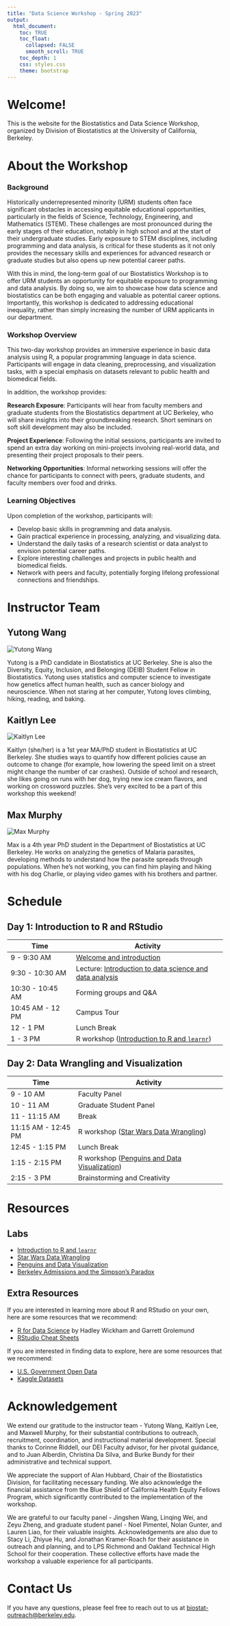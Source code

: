 ```yaml
---
title: "Data Science Workshop - Spring 2023"
output: 
  html_document:
    toc: TRUE
    toc_float:
      collapsed: FALSE
      smooth_scroll: TRUE
    toc_depth: 1
    css: styles.css
    theme: bootstrap
---
```


# Welcome!

This is the website for the Biostatistics and Data Science Workshop, organized by Division of Biostatistics at the University of California, Berkeley.

# About the Workshop

### Background

Historically underrepresented minority (URM) students often face significant obstacles in accessing equitable educational opportunities, particularly in the fields of Science, Technology, Engineering, and Mathematics (STEM). These challenges are most pronounced during the early stages of their education, notably in high school and at the start of their undergraduate studies. Early exposure to STEM disciplines, including programming and data analysis, is critical for these students as it not only provides the necessary skills and experiences for advanced research or graduate studies but also opens up new potential career paths.

With this in mind, the long-term goal of our Biostatistics Workshop is to offer URM students an opportunity for equitable exposure to programming and data analysis. By doing so, we aim to showcase how data science and biostatistics can be both engaging and valuable as potential career options. Importantly, this workshop is dedicated to addressing educational inequality, rather than simply increasing the number of URM applicants in our department.

### Workshop Overview

This two-day workshop provides an immersive experience in basic data analysis using R, a popular programming language in data science. Participants will engage in data cleaning, preprocessing, and visualization tasks, with a special emphasis on datasets relevant to public health and biomedical fields.

In addition, the workshop provides:

**Research Exposure**: Participants will hear from faculty members and graduate students from the Biostatistics department at UC Berkeley, who will share insights into their groundbreaking research. Short seminars on soft skill development may also be included.

**Project Experience**: Following the initial sessions, participants are invited to spend an extra day working on mini-projects involving real-world data, and presenting their project proposals to their peers.

**Networking Opportunities**: Informal networking sessions will offer the chance for participants to connect with peers, graduate students, and faculty members over food and drinks.

### Learning Objectives

Upon completion of the workshop, participants will:

- Develop basic skills in programming and data analysis.
- Gain practical experience in processing, analyzing, and visualizing data.
- Understand the daily tasks of a research scientist or data analyst to envision potential career paths.
- Explore interesting challenges and projects in public health and biomedical fields.
- Network with peers and faculty, potentially forging lifelong professional connections and friendships.

# Instructor Team {.tabset .tabset-fade .tabset-pills}

## Yutong Wang

::: profile-pic
<img src="assets/yutongwang.jpeg" alt="Yutong Wang"/>
:::

Yutong is a PhD candidate in Biostatistics at UC Berkeley. She is also the Diversity, Equity, Inclusion, and Belonging (DEIB) Student Fellow in Biostatistics. Yutong uses statistics and computer science to investigate how genetics affect human health, such as cancer biology and neuroscience. When not staring at her computer, Yutong loves climbing, hiking, reading, and baking.

## Kaitlyn Lee

::: profile-pic
<img src="assets/kaitlynlee.jpeg" alt="Kaitlyn Lee"/>
:::

Kaitlyn (she/her) is a 1st year MA/PhD student in Biostatistics at UC Berkeley. She studies ways to quantify how different policies cause an outcome to change (for example, how lowering the speed limit on a street might change the number of car crashes). Outside of school and research, she likes going on runs with her dog, trying new ice cream flavors, and working on crossword puzzles. She's very excited to be a part of this workshop this weekend!

## Max Murphy

::: profile-pic
<img src="assets/maxmurphy_c.jpg" alt="Max Murphy"/>
:::

Max is a 4th year PhD student in the Department of Biostatistics at UC Berkeley. He works on analyzing the genetics of Malaria parasites, developing methods to understand how the parasite spreads through populations. When he's not working, you can find him playing and hiking with his dog Charlie, or playing video games with his brothers and partner.

# Schedule

## Day 1: Introduction to R and RStudio

| Time             | Activity                                                                                                  |
|----------------------|-------------------------------------------------|
| 9 - 9:30 AM      | [Welcome and introduction](https://docs.google.com/presentation/d/1ubmW3tSswlPLCWKNndFRzxaO2RpYvOn8GHcgLclTNcI/edit?usp=sharing)                                                                                  |
| 9:30 - 10:30 AM  | Lecture: [Introduction to data science and data analysis](https://docs.google.com/presentation/d/1BuW9tqQuQ15R2IFkdrAfHT1hwKxKO5ypF_XS7CSen64/edit?usp=sharing) |
| 10:30 - 10:45 AM | Forming groups and Q&A                                                                                    |
| 10:45 AM - 12 PM | Campus Tour                                                                                               |
| 12 - 1 PM        | Lunch Break                                                                                               |
| 1 - 3 PM         | R workshop ([Introduction to R and `learnr`](https://biostat-workshop-s23.fly.dev/intro-r/){target="_blank"})                                                               |

## Day 2: Data Wrangling and Visualization

| Time                | Activity                                     |
|---------------------|----------------------------------------------|
| 9 - 10 AM           | Faculty Panel                                |
| 10 - 11 AM          | Graduate Student Panel                       |
| 11 - 11:15 AM       | Break                                        |
| 11:15 AM - 12:45 PM | R workshop ([Star Wars Data Wrangling](https://biostat-workshop-s23.fly.dev/star-wars/){target="_blank"})        |
| 12:45 - 1:15 PM     | Lunch Break                                  |
| 1:15 - 2:15 PM      | R workshop ([Penguins and Data Visualization](https://biostat-workshop-s23.fly.dev/penguins/){target="_blank"}) |
| 2:15 - 3 PM         | Brainstorming and Creativity                 |

# Resources

## Labs

-   [Introduction to R and `learnr`](https://biostat-workshop-s23.fly.dev/intro-r/){target="_blank"}
-   [Star Wars Data Wrangling](https://biostat-workshop-s23.fly.dev/star-wars/){target="_blank"}
-   [Penguins and Data Visualization](https://biostat-workshop-s23.fly.dev/penguins/){target="_blank"}
-   [Berkeley Admissions and the Simpson's Paradox](https://biostat-workshop-s23.fly.dev/berkeley-admissions/){target="_blank"}

## Extra Resources

If you are interested in learning more about R and RStudio on your own, here are some resources that we recommend:

-   [R for Data Science](https://r4ds.hadley.nz/) by Hadley Wickham and Garrett Grolemund
-   [RStudio Cheat Sheets](https://rstudio.com/resources/cheatsheets/)

If you are interested in finding data to explore, here are some resources that we recommend:

-   [U.S. Government Open Data](https://www.data.gov/)
-   [Kaggle Datasets](https://www.kaggle.com/datasets)

# Acknowledgement

We extend our gratitude to the instructor team - Yutong Wang, Kaitlyn Lee, and Maxwell Murphy, for their substantial contributions to outreach, recruitment, coordination, and instructional material development. Special thanks to Corinne Riddell, our DEI Faculty advisor, for her pivotal guidance, and to Juan Alberdin, Christina Da Silva, and Burke Bundy for their administrative and technical support.

We appreciate the support of Alan Hubbard, Chair of the Biostatistics Division, for facilitating necessary funding. We also acknowledge the financial assistance from the Blue Shield of California Health Equity Fellows Program, which significantly contributed to the implementation of the workshop.

We are grateful to our faculty panel - Jingshen Wang, Linqing Wei, and Zeyu Zheng, and graduate student panel - Noel Pimentel, Nolan Gunter, and Lauren Liao, for their valuable insights. Acknowledgements are also due to Stacy Li, Zhiyue Hu, and Jonathan Kramer-Roach for their assistance in outreach and planning, and to LPS Richmond and Oakland Technical High School for their cooperation. These collective efforts have made the workshop a valuable experience for all participants.


# Contact Us

If you have any questions, please feel free to reach out to us at [biostat-outreach\@berkeley.edu](mailto:biostat-outreach@berkeley.edu).

